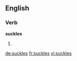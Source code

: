 ==English==

===Verb===
'''suckles'''

# {{third-person singular of|suckle}}

[[de:suckles]]
[[fr:suckles]]
[[vi:suckles]]